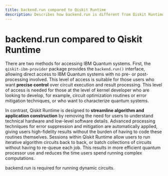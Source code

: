 ```yaml
---
title: backend.run compared to Qiskit Runtime
description: Describes how backend.run is different from Qiskit Runtime
---
```


# backend.run compared to Qiskit Runtime

There are two methods for accessing IBM Quantum systems. First, the `qiskit-ibm-provider` package provides the `backend.run()` interface, allowing direct access to IBM Quantum systems with no pre- or post-processing involved. This level of access is suitable for those users who want **precise control** over circuit execution and result processing. This level of access is needed for those at the level of kernel developer who are looking to develop, for example, circuit optimization routines or error mitigation techniques, or who want to characterize quantum systems.

In contrast, Qiskit Runtime is designed to **streamline algorithm and application construction** by removing the need for users to understand technical hardware and low-level software details. Advanced processing techniques for error suppression and mitigation are automatically applied, giving users high-fidelity results without the burden of having to code these routines themselves. Sessions within Qiskit Runtime allow users to run iterative algorithm circuits back to back, or batch collections of circuits without having to re-queue each job. This results in more efficient quantum processor use and reduces the time users spend running complex computations.

<Admonition type="note">backend.run is required for running dynamic circuits.</Admonition>